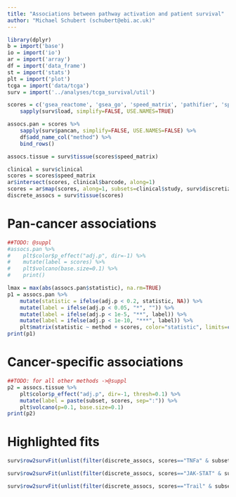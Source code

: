 ```yaml
---
title: "Associations between pathway activation and patient survival"
author: "Michael Schubert (schubert@ebi.ac.uk)"
---
```


```r
library(dplyr)
b = import('base')
io = import('io')
ar = import('array')
df = import('data_frame')
st = import('stats')
plt = import('plot')
tcga = import('data/tcga')
surv = import('../analyses/tcga_survival/util')

scores = c('gsea_reactome', 'gsea_go', 'speed_matrix', 'pathifier', 'spia') %>%
    sapply(surv$load, simplify=FALSE, USE.NAMES=TRUE)

assocs.pan = scores %>%
    sapply(surv$pancan, simplify=FALSE, USE.NAMES=FALSE) %>%
    df$add_name_col("method") %>%
    bind_rows()

assocs.tissue = surv$tissue(scores$speed_matrix)

clinical = surv$clinical
scores = scores$speed_matrix
ar$intersect(scores, clinical$barcode, along=1)
scores = ar$map(scores, along=1, subsets=clinical$study, surv$discretize_quartiles)
discrete_assocs = surv$tissue(scores)
```

# Pan-cancer associations

```r
##TODO: @suppl
#assocs.pan %>%
#    plt$color$p_effect("adj.p", dir=-1) %>%
#    mutate(label = scores) %>%
#    plt$volcano(base.size=0.1) %>%
#    print()
```

```r
lmax = max(abs(assocs.pan$statistic), na.rm=TRUE)
p1 = assocs.pan %>%
    mutate(statistic = ifelse(adj.p < 0.2, statistic, NA)) %>%
    mutate(label = ifelse(adj.p < 0.05, "*", "")) %>%
    mutate(label = ifelse(adj.p < 1e-5, "**", label)) %>%
    mutate(label = ifelse(adj.p < 1e-10, "***", label)) %>%
    plt$matrix(statistic ~ method + scores, color="statistic", limits=c(-lmax,lmax))
print(p1)
```

# Cancer-specific associations

```r
##TODO: for all other methods ->@suppl
p2 = assocs.tissue %>%
    plt$color$p_effect("adj.p", dir=-1, thresh=0.1) %>%
    mutate(label = paste(subset, scores, sep=":")) %>%
    plt$volcano(p=0.1, base.size=0.1)
print(p2)
```

# Highlighted fits

```r
surv$row2survFit(unlist(filter(discrete_assocs, scores=="TNFa" & subset=="KIRC")))
```

```r
surv$row2survFit(unlist(filter(discrete_assocs, scores=="JAK-STAT" & subset=="LGG")))
```

```r
surv$row2survFit(unlist(filter(discrete_assocs, scores=="Trail" & subset=="CESC")))
```
